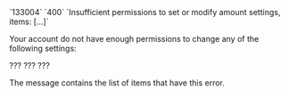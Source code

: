 <tr>
<td>`133004`</td>
<td>`400`</td>
<td>`Insufficient permissions to set or modify amount settings, items: [...]`</td>
<td>

Your account do not have enough permissions to change any of the following settings:

???
???
???

The message contains the list of items that have this error.

</td>
</tr>